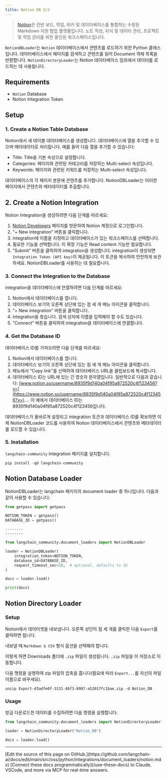 ```yaml
---
title: Notion DB 2/2
---
```


>[Notion](https://www.notion.so/)은 칸반 보드, 작업, 위키 및 데이터베이스를 통합하는 수정된 Markdown 지원 협업 플랫폼입니다. 노트 작성, 지식 및 데이터 관리, 프로젝트 및 작업 관리를 위한 올인원 워크스페이스입니다.

`NotionDBLoader`는 `Notion` 데이터베이스에서 콘텐츠를 로드하기 위한 Python 클래스입니다. 데이터베이스에서 페이지를 검색하고 콘텐츠를 읽어 Document 객체 목록을 반환합니다. `NotionDirectoryLoader`는 Notion 데이터베이스 덤프에서 데이터를 로드하는 데 사용됩니다.

## Requirements

- `Notion` Database
- Notion Integration Token

## Setup

### 1. Create a Notion Table Database

Notion에서 새 테이블 데이터베이스를 생성합니다. 데이터베이스에 열을 추가할 수 있으며 메타데이터로 처리됩니다. 예를 들어 다음 열을 추가할 수 있습니다:

- Title: Title을 기본 속성으로 설정합니다.
- Categories: 페이지와 관련된 카테고리를 저장하는 Multi-select 속성입니다.
- Keywords: 페이지와 관련된 키워드를 저장하는 Multi-select 속성입니다.

데이터베이스의 각 페이지 본문에 콘텐츠를 추가합니다. NotionDBLoader는 이러한 페이지에서 콘텐츠와 메타데이터를 추출합니다.

## 2. Create a Notion Integration

Notion Integration을 생성하려면 다음 단계를 따르세요:

1. [Notion Developers](https://www.notion.com/my-integrations) 페이지를 방문하여 Notion 계정으로 로그인합니다.
2. "+ New integration" 버튼을 클릭합니다.
3. integration에 이름을 지정하고 데이터베이스가 있는 워크스페이스를 선택합니다.
4. 필요한 기능을 선택합니다. 이 확장 기능은 Read content 기능만 필요합니다.
5. "Submit" 버튼을 클릭하여 integration을 생성합니다.
integration이 생성되면 `Integration Token (API key)`이 제공됩니다. 이 토큰을 복사하여 안전하게 보관하세요. NotionDBLoader를 사용하는 데 필요합니다.

### 3. Connect the Integration to the Database

integration을 데이터베이스에 연결하려면 다음 단계를 따르세요:

1. Notion에서 데이터베이스를 엽니다.
2. 데이터베이스 보기의 오른쪽 상단에 있는 점 세 개 메뉴 아이콘을 클릭합니다.
3. "+ New integration" 버튼을 클릭합니다.
4. integration을 찾습니다. 검색 상자에 이름을 입력해야 할 수도 있습니다.
5. "Connect" 버튼을 클릭하여 integration을 데이터베이스에 연결합니다.

### 4. Get the Database ID

데이터베이스 ID를 가져오려면 다음 단계를 따르세요:

1. Notion에서 데이터베이스를 엽니다.
2. 데이터베이스 보기의 오른쪽 상단에 있는 점 세 개 메뉴 아이콘을 클릭합니다.
3. 메뉴에서 "Copy link"를 선택하여 데이터베이스 URL을 클립보드에 복사합니다.
4. 데이터베이스 ID는 URL에 있는 긴 영숫자 문자열입니다. 일반적으로 다음과 같습니다: [www.notion.so/username/8935f9d140a04f95a872520c4f123456?v=](https://www.notion.so/username/8935f9d140a04f95a872520c4f123456?v=).... 이 예에서 데이터베이스 ID는 8935f9d140a04f95a872520c4f123456입니다.

데이터베이스가 올바르게 설정되고 integration 토큰과 데이터베이스 ID를 확보하면 이제 NotionDBLoader 코드를 사용하여 Notion 데이터베이스에서 콘텐츠와 메타데이터를 로드할 수 있습니다.

### 5. Installation

`langchain-community` integration 패키지를 설치합니다.

```python
pip install -qU langchain-community
```

## Notion Database Loader

NotionDBLoader는 langchain 패키지의 document loader 중 하나입니다. 다음과 같이 사용할 수 있습니다:

```python
from getpass import getpass

NOTION_TOKEN = getpass()
DATABASE_ID = getpass()
```

```output
········
········
```

```python
from langchain_community.document_loaders import NotionDBLoader
```

```python
loader = NotionDBLoader(
    integration_token=NOTION_TOKEN,
    database_id=DATABASE_ID,
    request_timeout_sec=30,  # optional, defaults to 10
)
```

```python
docs = loader.load()
```

```python
print(docs)
```

## Notion Directory Loader

### Setup

Notion에서 데이터셋을 내보냅니다. 오른쪽 상단의 점 세 개를 클릭한 다음 `Export`를 클릭하면 됩니다.

내보낼 때 `Markdown & CSV` 형식 옵션을 선택해야 합니다.

이렇게 하면 Downloads 폴더에 `.zip` 파일이 생성됩니다. `.zip` 파일을 이 저장소로 이동합니다.

다음 명령을 실행하여 zip 파일의 압축을 풉니다(필요에 따라 `Export...`를 자신의 파일 이름으로 바꾸세요).

```shell
unzip Export-d3adfe0f-3131-4bf3-8987-a52017fc1bae.zip -d Notion_DB
```

### Usage

방금 다운로드한 데이터를 수집하려면 다음 명령을 실행합니다.

```python
from langchain_community.document_loaders import NotionDirectoryLoader

loader = NotionDirectoryLoader("Notion_DB")
```

```python
docs = loader.load()
```

---

<Callout icon="pen-to-square" iconType="regular">
    [Edit the source of this page on GitHub.](https://github.com/langchain-ai/docs/edit/main/src/oss/python/integrations/document_loaders/notion.mdx)
</Callout>
<Tip icon="terminal" iconType="regular">
    [Connect these docs programmatically](/use-these-docs) to Claude, VSCode, and more via MCP for    real-time answers.
</Tip>
